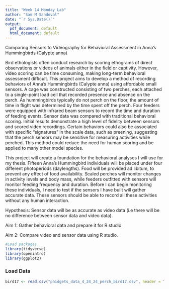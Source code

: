 ---
title: "Week 14 Monday Lab"
author: "Sam M Sandoval"
date: "`r Sys.Date()`"
output:
  pdf_document: default
  html_document: default
---
Comparing Sensors to Videography for Behavioral Assessment in Anna’s Hummingbirds (Calypte anna)

Bird ethologists often conduct research by scoring ethograms of direct observations or videos of animals either in the field or captivity. However, video scoring can be time consuming, making long-term behavioral assessment difficult. This project aims to develop a method of recording behaviors of Anna’s Hummingbirds (Calypte anna) using affordable small sensors. A cage was constructed consisting of two perches, each attached to a single-point load cell that recorded presence and absence on the perch. As hummingbirds typically do not perch on the floor, the amount of time in flight was determined by the time spent off the perch. Four feeders were equipped with infrared beam sensors to record the time and duration of feeding events. Sensor data was compared with traditional behavioral scoring. Initial results demonstrate a high level of fidelity between sensors and scored video recordings. Certain behaviors could also be associated with specific “signatures” in the scale data, such as preening, suggesting that the perch sensors may be sensitive for measuring activities while perched. This method could reduce the need for human scoring and be applied to many other model species.

This project will create a foundation for the behavioral analyses I will use for my thesis. Fifteen Anna's Hummingbird individuals will be placed under four different photoperiods (daylengths). Food will be provided ad libitum, to prevent any effect of food availability. Scaled perches will monitor changes in activity levels and body mass, while feeders outfitted with sensors will monitor feeding frequency and duration. Before I can begin monitoring these individuals, I need to test if the sensors I have built will gather accurate data. These sensors should be able to record all these activities without any human interaction.

Hypothesis: Sensor data will be as accurate as video data (i.e there will be no difference between sensor data and video data).

Aim 1: Gather behavioral data and prepare it for R studio

Aim 2: Compare video and sensor data using R studio.

```{r load-packages, message=FALSE}
#Load packages
library(tidyverse)
library(openintro)
library(ggplot2)
```

### Load Data

```{r}
bird17 <- read.csv("phidgets_data_4_24_24_perch_bird17.csv", header = TRUE, stringsAsFactors = TRUE)
```















